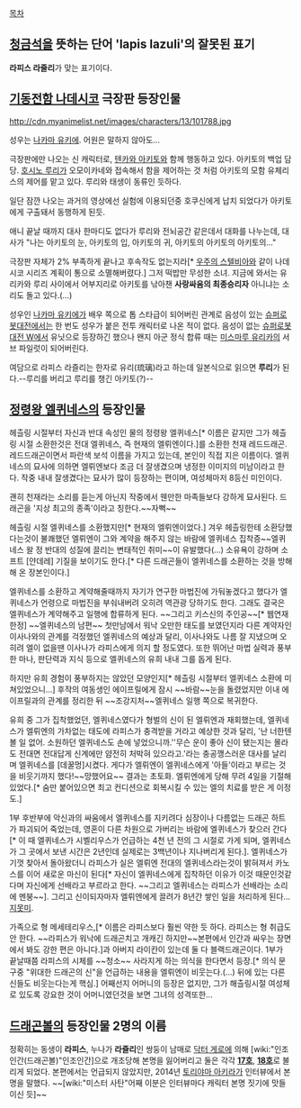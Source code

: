 [[목차]]
== [[청금석]]을 뜻하는 단어 'lapis lazuli'의 '''잘못된 표기''' ==
'''라피스 라줄리'''가 맞는 표기이다.

== [[기동전함 나데시코]] 극장판 등장인물 ==
http://cdn.myanimelist.net/images/characters/13/101788.jpg

성우는 [[나카마 유키에]]. 어원은 말하지 않아도...

극장판에만 나오는 신 캐릭터로, [[텐카와 아키토]]와 함께 행동하고 있다. 아키토의 백업 담당. [[호시노 루리]]가 오모이카네와 접속해서 함을 제어하는 것 처럼 아키토의 모함 유체리스의 제어를 맡고 있다. 루리와 태생이 동류인 듯하다.

일단 잠깐 나오는 과거의 영상에선 실험에 이용되던중 호쿠신에게 납치 되었다가 아키토에게 구출돼서 동행하게 된듯. 

애니 끝날 때까지 대사 한마디도 없다가 루리와 전뇌공간 같은데서 대화를 나누는데, 대사가 "나는 아키토의 눈, 아키토의 입, 아키토의 귀, 아키토의 아키토의 아키토의..."

극장판 자체가 2% 부족하게 끝나고 후속작도 없는지라[* [[우주의 스텔비아]]와 같이 나데시코 시리즈 계획이 통으로 소멸해버렸다.] 그저 떡밥만 무성한 소녀. 지금에 와서는 유리카와 루리 사이에서 어부지리로 아키토를 낚아챈 '''사랑싸움의 최종승리자''' 아니냐는 소리도 돌고 있다.(...)

성우인 [[나카마 유키에]]가 배우 쪽으로 톱 스타급이 되어버린 관계로 음성이 있는 [[슈퍼로봇대전]]에서는 한 번도 성우가 붙은 전투 캐릭터로 나온 적이 없다. 음성이 없는 [[슈퍼로봇대전 W]]에서 유닛으로 등장하긴 했으나 왠지 아군 정식 합류 때는 [[미스마루 유리카]]의 서브 파일럿이 되어버린다.

여담으로 라피스 라즐리는 한자로 유리(琉璃)라고 하는데 일본식으로 읽으면 '''루리'''가 된다.--루리를 버리고 루리를 챙긴 아키토(?)--

== [[정령왕 엘퀴네스]]의 등장인물 ==
헤츨링 시절부터 자신과 반대 속성인 물의 정령왕 엘퀴네스[* 이름은 같지만 그가 헤츨링 시절 소환한것은 전대 엘퀴네스, 즉 현재의 엘뤼엔이다.]를 소환한 천재 레드드래곤. 레드드래곤이면서 파란색 보석 이름을 가지고 있는데, 본인이 직접 지은 이름이다. 엘퀴네스의 묘사에 의하면 엘뤼엔보다 조금 더 잘생겼으며 냉정한 이미지의 미남이라고 한다. 작중 내내 잘생겼다는 묘사가 많이 등장하는 편이며, 여성체마저 8등신 미인이다.

괜히 천재라는 소리를 듣는게 아닌지 작중에서 웬만한 마족들보다 강하게 묘사된다. 드래곤을 '지상 최고의 종족'이라고 칭한다.~~자뻑~~

헤츨링 시절 엘퀴네스를 소환했지만[* 현재의 엘뤼엔이었다.] 겨우 헤츨링한테 소환당했다는것이 불쾌했던 엘뤼엔이 그와 계약을 해주지 않는 바람에 엘퀴네스 집착증~~엘퀴네스 왈 정 반대의 성질에 끌리는 변태적인 취미~~이 유발했다(...) 소유욕이 강하며 소프트 [얀데레] 기질을 보이기도 한다.[* 다른 드래곤들이 엘퀴네스를 소환하는 것을 방해 해 온 장본인이다.]

엘퀴네스를 소환하고 계약해줄때까지 자기가 연구한 마법진에 가둬놓겠다고 했다가 엘퀴네스가 언령으로 마법진을 부숴내버려 오히려 역관광 당하기도 한다. 그래도 결국은 엘퀴네스가 계약해주고 일행에 합류하게 된다. ~~그리고 키스신의 주인공~~[* 웹연재 한정] ~~엘퀴네스의 남편~~ 첫만남에서 워낙 오만한 태도를 보였던지라 다른 계약자인 이사나와의 관계를 걱정했던 엘퀴네스의 예상과 달리, 이사나와도 나름 잘 지냈으며 오히려 엘이 없을땐 이사나가 라피스에게 의지 할 정도였다. 또한 뛰어난 마법 실력과 풍부한 마나, 판단력과 지식 등으로 엘퀴네스의 유희 내내 그를 돕게 된다.

하지만 유희 경험이 풍부하지는 않았던 모양인지[* 헤츨링 시절부터 엘퀴네스 소환에 미쳐있었으니...] 후작의 여동생인 에이프릴에게 잠시 ~~바람~~눈을 돌렸었지만 이내 에이프릴과의 관계를 정리한 뒤 ~~조강지처~~엘퀴네스 일행 쪽으로 복귀한다.

유희 중 그가 집착했었던, 엘퀴네스였다가 형벌의 신이 된 엘뤼엔과 재회했는데, 엘퀴네스가 엘뤼엔의 가차없는 태도에 라피스가 충격받을 거라고 예상한 것과 달리, '난 너한텐 볼 일 없어. 소원하던 엘퀴네스도 손에 넣었으니까.''무슨 운이 좋아 신이 됐는지는 몰라도 전대면 전대답게 신계에만 얌전히 처박혀 있으라고.'라는 충공깽스러운 대사를 날리며 엘퀴네스를 [데꿀멍]시켰다. 게다가 엘뤼엔이 엘퀴네스에게 '아들'이라고 부르는 것을 비웃기까지 했다!~~망했어요~~ 결과는 초토화. 엘뤼엔에게 당해 무려 4일을 기절해있었다.[* 숨만 붙어있으면 최고 컨디션으로 회복시킬 수 있는 엘의 치료를 받은 게 이정도.]

1부 후반부에 악신과의 싸움에서 엘퀴네스를 지키려다 심장이나 다름없는 드래곤 하트가 파괴되어 죽었는데, 영혼이 다른 차원으로 가버리는 바람에 엘퀴네스가 찾으러 간다[* 이 때 엘퀴네스가 시벨리우스가 언급하는 4천 년 전의 그 시절로 가게 되며, 엘퀴네스가 그 곳에서 보낸 시간은 2년인데 실제로는 3백년이나 지나버리게 된다.].
엘퀴네스가 기껏 찾아서 돌아왔더니 라피스가 실은 엘뤼엔 전대의 엘퀴네스라는것이 밝혀져서 카노스를 이어 새로운 마신이 된다[* 자신이 엘퀴네스에게 집착하던 이유가 이것 때문인것같다며 자신에게 선배라고 부르라고 한다. ~~그리고 엘퀴네스는 라피스가 선배라는 소리에 멘붕~~]. 그리고 신이되자마자 엘뤼엔에게 끌려가 8년간 쌓인 일을 처리하게 된다...[[지못미]].

가족으로 형 메세테리우스,[* 이름은 라피스보다 훨씬 약한 듯 하다. 라피스는 형 취급도 안 한다. ~~라피스가 워낙에 드래곤치고 개캐긴 하지만~~본편에서 인간과 싸우는 장면에서 봐도 강한 편은 아니다.]과 아버지 라이칸이 있는데 둘 다 블랙드래곤이다. 1부가 끝날때쯤 라피스의 시체를 ~~청소~~ 사라지게 하는 의식을 한다면서 등장.[* 의식 문구중 "위대한 드래곤의 신"을 언급하는 내용을 엘뤼엔이 비웃는다.(...) 뒤에 있는 다른 신들도 비웃는다는게 핵심.] 어째선지 어머니의 등장은 없지만, 그가 해츨링시절 여성체로 있도록 강요한 것이 어머니였던것을 보면 그녀의 성격또한...

== [[드래곤볼]]의 등장인물 2명의 이름 ==

정확히는 동생이 '''라피스''', 누나가 '''라즐리'''인 쌍둥이 남매로 [[닥터 게로]]에 의해 [wiki:"인조인간(드래곤볼)"인조인간]으로 개조당해 본명을 잃어버리고 둘은 각각 '''[[17호]]''', '''[[18호]]'''로 불리게 되었다. 본편에서는 언급되지 않았지만, 2014년 [[토리야마 아키라]]가 인터뷰에서 본명을 말했다. ~~[wiki:"미스터 사탄"어째 이분은 인터뷰마다 캐릭터 본명 짓기에 맛들이신 듯]~~
